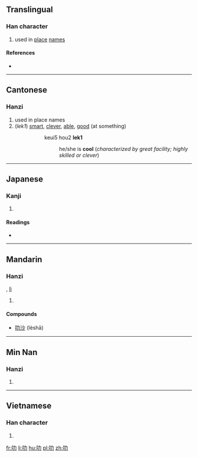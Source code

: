 {{also|加|另}}
==Translingual==

===Han character===
{{Han char|rn=30|rad=口|as=02|sn=5|four=64027|canj=RKS,XRKS|ids=⿰口力}}

# used in [[place]] [[name]]s

====References====
* {{Han ref|kx=0174.091|dkj=03269|hdz=10575.010|uh=53FB|ud=21499|bh=A57B|bd=42363}}

----

==Cantonese==

===Hanzi===
{{yue-hanzi|jyut=lek1, lik1, lak6|y=lek1, lik1, lak6}}

# used in place names
# (''lek1'') [[smart]], [[clever]], [[able]], [[good]] (at something)
#: {{lang|und|sc=Hani|佢好'''叻'''}}
#:: keui5 hou2 '''lek1'''
#::: he/she is '''cool''' (''characterized by great facility; highly skilled or clever'')

----

==Japanese==

===Kanji===
{{ja-kanji|grade=|rs=口02}}

# {{defn|lang=ja|sort=口02}}

====Readings====
* {{ja-readings|on=[[ろく]] (roku), [[りょく]] (ryoku)|kun=}}

----

==Mandarin==

===Hanzi===
{{cmn-hanzi|pin=[[lè]] ([[le4]])|wg=le<sup>4</sup>}}, [[lì]]

# {{defn|lang=cmn|sort=口02}}

====Compounds====
* [[叻沙]] (lèshā)

----

==Min Nan==

===Hanzi===
{{nan-hanzi|poj=[[la̍t]], [[le̍k]]}}

# {{defn|lang=nan|sort=口02}}

----

==Vietnamese==

===Han character===
{{vi-hantu|sựt|rs=口02}}

# {{defn|lang=vi|sort=口02}}

[[fr:叻]]
[[li:叻]]
[[hu:叻]]
[[pl:叻]]
[[zh:叻]]
